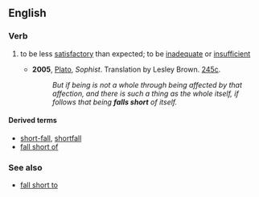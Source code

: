 ==English==
===Verb===
{{en-verb|falls short|falling short|fell short|fallen short}}

# {{idiom}} to be less [[satisfactory]] than expected; to be [[inadequate]] or [[insufficient]]
#* '''2005''', [[w:Plato|Plato]], ''Sophist''.  Translation by Lesley Brown. [[w:Stephanus pagination|245c]].
#*: ''But if being is not a whole through being affected by that affection, and there is such a thing as the whole itself, if follows that being '''falls short''' of itself.''

====Derived terms====
*[[short-fall]], [[shortfall]]
*[[fall short of]]

===See also===
<!--not derived from "fall short"-->
*[[fall short to]]
